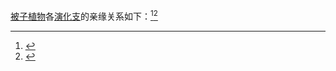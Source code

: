 [[被子植物]]各[[演化支]]的亲缘关系如下：<ref name="APG4">{{Cite journal |last=Angiosperm Phylogeny Group |year=2016 |title=An update of the Angiosperm Phylogeny Group classification for the orders and families of flowering plants: APG IV |journal=Botanical Journal of the Linnean Society |volume=181 |issue=1 |pages=1–20 |url=http://onlinelibrary.wiley.com/doi/10.1111/boj.12385/abstract |doi=10.1111/boj.12385 }}</ref><ref name="APG3科属">{{Cite journal |last=刘冰, 叶建飞, 刘夙, 汪远, 杨永, 赖阳均, 曾刚, 林秦文 |year=2016 |title=中国被子植物科属概览: 依据APG III系统 |journal=生物多样性 |volume=23 |issue=2 |pages=225-231 |url=http://www.biodiversity-science.net/CN/abstract/abstract9992.shtml |doi=10.17520/biods.2015052 }}</ref>

{{clade|style=font-size:90%; line-height:90%
|label1=[[被子植物]] |sublabel1=Angiosperms
|1={{clade
 |1=[[无油樟目]] Amborellales
 |2={{clade
  |1=[[睡莲目]] Nymphaeales
  |2={{clade
|1=[[木兰藤目]] Austrobaileyales
|label2=[[核心被子植物]] |sublabel2=Mesangiosperms
   |2={{clade
    |1=[[金粟兰目]] Chloranthales
    |label2=[[木兰类植物]] |sublabel2=Magnoliids
    |2={{clade
     |1={{clade
      |1=[[白樟目]] Canellales
      |2=[[胡椒目]] Piperales
       }}
     |2={{clade
      |1=[[木兰目]] Magnoliales
      |2=[[樟目]] Laurales
       }}
      }}
    |3={{clade
     |label1=[[单子叶植物]] |sublabel1=Monocots
     |1={{clade
      |1=[[菖蒲目]] Acorales
      |2={{clade
       |1=[[泽泻目]] Alismatales
       |2={{clade
        |1=[[无叶莲目]] Petrosaviales
        |2={{clade
         |1={{clade
          |1=[[薯蓣目]] Dioscoreales
          |2=[[露兜树目]] Pandanales
           }}
         |2={{clade
          |1=[[百合目]] Liliales
          |2={{clade
           |1=[[天门冬目]] Asparagales
           |2=鸭跖草类植物 Commelinids
            }}
           }}
          }}
         }}
        }}
       }}
     |2={{clade
      |1=[[金鱼藻目]] Ceratophyllales
      |label2=[[真双子叶植物]] |sublabel2=Eudicots
      |2={{clade
       |1=[[毛茛目]] Ranunculales
       |2={{clade
        |1=[[山龙眼目]] Proteales
        |2={{clade
         |1=[[昆栏树目]] Trochodendrales
         |2={{clade
          |1=[[黄杨目]] Buxales
          |label2=[[核心真双子叶植物]] |sublabel2=Core eudicots
          |2={{clade
           |1=[[大叶草目]] Gunnerales
           |2={{clade
            |1=[[五桠果目]] Dilleniales
            |2=超蔷薇类植物 Superrosids
            |3=超菊类植物 Superasterids
             }}
            }}
           }}
          }}
         }}
        }}
       }}
      }}
     }}
    }}
   }}
  }}
}}


{{clade|style=font-size:90%; line-height:90%
|label1=[[鸭跖草类植物]] |sublabel1=Commelinids
|1={{clade
 |1=[[棕榈目]] Arecales
 |2={{clade
  |1=[[禾本目]] Poales
  |2={{clade
   |1=[[姜目]] Zingiberales
   |2=[[鸭跖草目]] Commelinales
    }}
   }}
  }}
}}


{{clade|style=font-size:90%; line-height:90%
|label1=[[超蔷薇类植物]] |sublabel1=Superrosids
|1={{clade
 |1=[[虎耳草目]] Saxifragales
 |label2=[[蔷薇类植物]] |sublabel2=Rosids
 |2={{clade
  |1=[[葡萄目]] Vitales
  |2={{clade
   |1={{clade
    |label1=[[豆类植物]] |sublabel1=Fabids
    |1={{clade
     |1=[[蒺藜目]] Zygophyllales
     |2={{clade
      |1={{clade
       |1=[[卫矛目]] Celastrales
       |2={{clade
        |1=[[酢浆草目]] Oxalidales
        |2=[[金虎尾目]] Malpighiales
         }}
        }}
      |2={{clade
       |1=[[豆目]] Fabales
       |2={{clade
        |1=[[蔷薇目]] Rosales
        |2={{clade
         |1=[[葫芦目]] Cucurbitales
         |2=[[壳斗目]] Fagales
          }}
         }}
        }}
       }}
      }}
     }}
   |2={{clade
    |label1=[[锦葵类植物]] |sublabel1=Malvids
    |1={{clade
     |1={{clade
      |1=[[牻牛儿苗目]] Geraniales
      |2=[[桃金娘目]] Myrtales
       }}
     |2={{clade
      |1=[[缨子木目]] Crossosomatales
      |2={{clade
       |1=[[美洲苦木目]] Picramniales
       |2={{clade
        |1=[[无患子目]] Sapindales
        |2={{clade
         |1=[[腺椒树目]] Huerteales
         |2={{clade
          |1=[[锦葵目]] Malvales
          |2=[[十字花目]] Brassicales
           }}
          }}
         }}
        }}
       }}
      }}
     }}
    }}
   }}
  }}
}}


{{clade|style=font-size:90%; line-height:90%
|label1=[[超菊类植物]] |sublabel1=Superasterids
|1={{clade
 |1=[[红珊藤目]] Berberidopsidales
 |2={{clade
  |1=[[檀香目]] Santalales
  |2={{clade
   |1=[[石竹目]] Caryophyllales
   |label2=[[菊类植物]] |sublabel2=Asterids
   |2={{clade
    |1=[[山茱萸目]] Cornales
    |2={{clade
     |1=[[杜鹃花目]] Ericales
     |2={{clade
      |1={{clade
       |label1=[[唇形类植物]] |sublabel1=Lamiids
       |1={{clade
        |1=[[茶茱萸目]] Icacinales
        |2={{clade
         |1=[[水螅花目]] Metteniusales
         |2={{clade
          |1=[[丝缨花目]] Garryales
          |2={{clade
           |1=[[龙胆目]] Gentianales
           |2=[[茄目]] Solanales
           |3=[[紫草目]] Boraginales
           |4=[[黄漆姑目]] Vahliales
           |5=[[唇形目]] Lamiales
            }}
           }}
          }}
         }}
        }}
      |2={{clade
       |label1=[[桔梗类植物]] |sublabel1=Campanulids
       |1={{clade
        |1=[[冬青目]] Aquifoliales
        |2={{clade
         |1=[[南鼠刺目]] Escalloniales
         |2=[[菊目]] Asterales
         |3={{clade
          |1=[[绒球花目]] Bruniales
          |2={{clade
           |1=[[伞形目]] Apiales
           |2={{clade
            |1=[[盔被花目]] Paracryphiales
            |2=[[川续断目]] Dipsacales
             }}
            }}
           }}
          }}
         }}
        }}
       }}
      }}
     }}
    }}
   }}
  }}
}}
